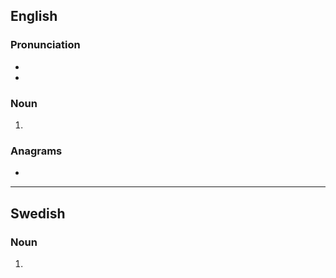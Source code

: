 ==English==

===Pronunciation===
* {{IPA|/ˈæksəlz/|lang=en}}
* {{homophones|axles|lang=en}}

===Noun===
{{head|en|noun form}}

# {{plural of|axel|lang=en}}

===Anagrams===
* {{anagrams|en|a=aelsx|Laxes|Lexas|axles|laxes}}

----

==Swedish==

===Noun===
{{head|sv|noun form}}

# {{sv-noun-form-indef-gen|axel}}